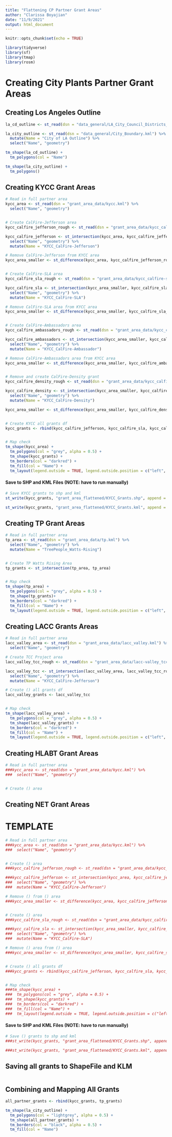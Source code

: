```yaml
---
title: "Flattening CP Partner Grant Areas"
author: "Clarissa Boyajian"
date: "11/9/2021"
output: html_document
---
```


```r
knitr::opts_chunk$set(echo = TRUE)
```

```r
library(tidyverse)
library(sf)
library(tmap)
library(rosm)
```

# Creating City Plants Partner Grant Areas


## Creating Los Angeles Outline

```r
la_cd_outline <- st_read(dsn = "data_general/LA_City_Council_Districts_(Adopted_2012).kml")

la_city_outline <- st_read(dsn = "data_general/City_Boundary.kml") %>% 
  mutate(Name = "City of LA Outline") %>% 
  select("Name", "geometry")

tm_shape(la_cd_outline) +
  tm_polygons(col = "Name")

tm_shape(la_city_outline) +
  tm_polygons()
```


## Creating KYCC Grant Areas

```r
# Read in full partner area
kycc_area <- st_read(dsn = "grant_area_data/kycc.kml") %>% 
  select("Name", "geometry")


# Create CalFire-Jefferson area
kycc_calfire_jefferson_rough <- st_read(dsn = "grant_area_data/kycc_calfire-jeffereson.kml")

kycc_calfire_jefferson <- st_intersection(kycc_area, kycc_calfire_jefferson_rough) %>% 
  select("Name", "geometry") %>% 
  mutate(Name = "KYCC_CalFire-Jefferson")

# Remove CalFire-Jefferson from KYCC area
kycc_area_smaller <- st_difference(kycc_area, kycc_calfire_jefferson_rough)


# Create CalFire-SLA area
kycc_calfire_sla_rough <- st_read(dsn = "grant_area_data/kycc_calfire-sla.kml")

kycc_calfire_sla <- st_intersection(kycc_area_smaller, kycc_calfire_sla_rough) %>% 
  select("Name", "geometry") %>% 
  mutate(Name = "KYCC_CalFire-SLA")

# Remove CalFire-SLA area from KYCC area
kycc_area_smaller <- st_difference(kycc_area_smaller, kycc_calfire_sla_rough)


# Create CalFire-Ambassadors area
kycc_calfire_ambassadors_rough <- st_read(dsn = "grant_area_data/kycc_calfire-ambassadors.kml")

kycc_calfire_ambassadors <- st_intersection(kycc_area_smaller, kycc_calfire_ambassadors_rough) %>% 
  select("Name", "geometry") %>% 
  mutate(Name = "KYCC_CalFire-Ambassador")

# Remove CalFire-Ambassadors area from KYCC area
kycc_area_smaller <- st_difference(kycc_area_smaller, kycc_calfire_ambassadors_rough)


# Remove and create CalFire-Density grant
kycc_calfire_density_rough <- st_read(dsn = "grant_area_data/kycc_calfire-density.kml")

kycc_calfire_density <- st_intersection(kycc_area_smaller, kycc_calfire_density_rough) %>% 
  select("Name", "geometry") %>% 
  mutate(Name = "KYCC_CalFire-Density")

kycc_area_smaller <- st_difference(kycc_area_smaller, kycc_calfire_density_rough)


# Create KYCC all grants df
kycc_grants <- rbind(kycc_calfire_jefferson, kycc_calfire_sla, kycc_calfire_ambassadors, kycc_calfire_density)


# Map check
tm_shape(kycc_area) +
  tm_polygons(col = "grey", alpha = 0.5) +
  tm_shape(kycc_grants) +
  tm_borders(col = "darkred") +
  tm_fill(col = "Name") +
  tm_layout(legend.outside = TRUE, legend.outside.position = c("left", "middle"))
```
#### Save to SHP and KML Files (NOTE: have to run manually)
```r
# Save KYCC grants to shp and kml
st_write(kycc_grants, "grant_area_flattened/KYCC_Grants.shp", append = FALSE)

st_write(kycc_grants, "grant_area_flattened/KYCC_Grants.kml", append = FALSE)
```


## Creating TP Grant Areas

```r
# Read in full partner area
tp_area <- st_read(dsn = "grant_area_data/tp.kml") %>% 
  select("Name", "geometry") %>% 
  mutate(Name = "TreePeople_Watts-Rising")


# Create TP Watts Rising Area
tp_grants <- st_intersection(tp_area, tp_area)


# Map check
tm_shape(tp_area) +
  tm_polygons(col = "grey", alpha = 0.5) +
  tm_shape(tp_grants)+
  tm_borders(col = "darkred") +
  tm_fill(col = "Name") +
  tm_layout(legend.outside = TRUE, legend.outside.position = c("left", "middle"))
```


## Creating LACC Grants Areas
```r
# Read in full partner area
lacc_valley_area <- st_read(dsn = "grant_area_data/lacc_valley.kml") %>% 
  select("Name", "geometry")

# Create TCC Project area
lacc_valley_tcc_rough <- st_read(dsn = "grant_area_data/lacc-valley_tcc-project.kml")

lacc_valley_tcc <- st_intersection(lacc_valley_area, lacc_valley_tcc_rough) %>% 
  select("Name", "geometry") %>% 
  mutate(Name = "KYCC_CalFire-Jefferson")

# Create () all grants df
lacc_valley_grants <- lacc_valley_tcc


# Map check
tm_shape(lacc_valley_area) +
  tm_polygons(col = "grey", alpha = 0.5) +
  tm_shape(lacc_valley_grants) +
  tm_borders(col = "darkred") +
  tm_fill(col = "Name") +
  tm_layout(legend.outside = TRUE, legend.outside.position = c("left", "middle"))
```


## Creating HLABT Grant Areas

```r
# Read in full partner area
###kycc_area <- st_read(dsn = "grant_area_data/kycc.kml") %>% 
###  select("Name", "geometry")


# Create () area
```


## Creating NET Grant Areas



# TEMPLATE

```r
# Read in full partner area
###kycc_area <- st_read(dsn = "grant_area_data/kycc.kml") %>% 
###  select("Name", "geometry")


# Create () area
###kycc_calfire_jefferson_rough <- st_read(dsn = "grant_area_data/kycc_calfire-jeffereson.kml")

###kycc_calfire_jefferson <- st_intersection(kycc_area, kycc_calfire_jefferson_rough) %>% 
###  select("Name", "geometry") %>% 
###  mutate(Name = "KYCC_CalFire-Jefferson")

# Remove () from () area
###kycc_area_smaller <- st_difference(kycc_area, kycc_calfire_jefferson_rough)


# Create () area
###kycc_calfire_sla_rough <- st_read(dsn = "grant_area_data/kycc_calfire-sla.kml")

###kycc_calfire_sla <- st_intersection(kycc_area_smaller, kycc_calfire_sla_rough) %>% 
###  select("Name", "geometry") %>% 
###  mutate(Name = "KYCC_CalFire-SLA")

# Remove () area from () area
###kycc_area_smaller <- st_difference(kycc_area_smaller, kycc_calfire_sla_rough)


# Create () all grants df
###kycc_grants <- rbind(kycc_calfire_jefferson, kycc_calfire_sla, kycc_calfire_ambassadors, kycc_calfire_density)


# Map check
###tm_shape(kycc_area) +
###  tm_polygons(col = "grey", alpha = 0.5) +
###  tm_shape(kycc_grants) +
###  tm_borders(col = "darkred") +
###  tm_fill(col = "Name") +
###  tm_layout(legend.outside = TRUE, legend.outside.position = c("left", "middle"))
```

#### Save to SHP and KML Files (NOTE: have to run manually)
```r
# Save () grants to shp and kml
###st_write(kycc_grants, "grant_area_flattened/KYCC_Grants.shp", append = FALSE)

###st_write(kycc_grants, "grant_area_flattened/KYCC_Grants.kml", append = FALSE)
```















## Saving all grants to ShapeFile and KLM

```r


```



















## Combining and Mapping All Grants

```r
all_partner_grants <- rbind(kycc_grants, tp_grants)

tm_shape(la_city_outline) +
  tm_polygons(col = "lightgrey", alpha = 0.5) +
  tm_shape(all_partner_grants) +
  tm_borders(col = "black", alpha = 0.5) +
  tm_fill(col = "Name")

```













